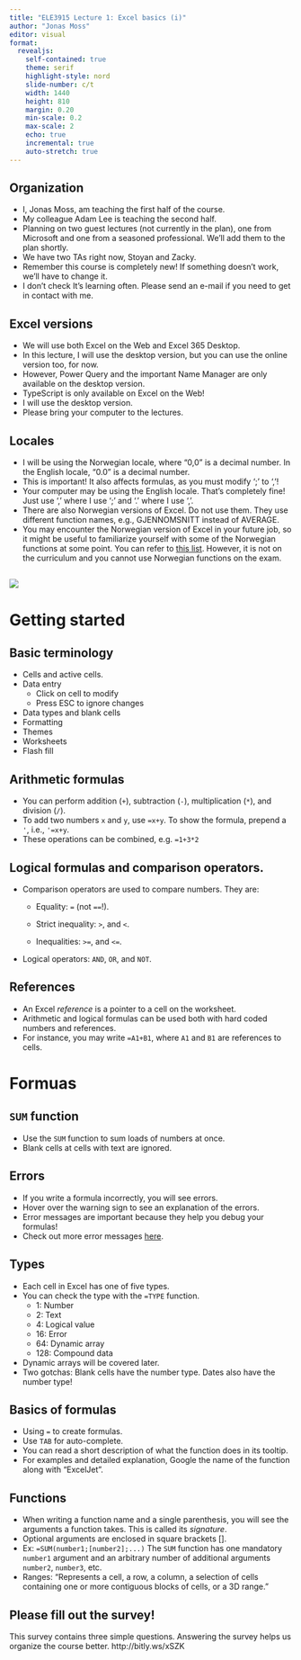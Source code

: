 ```yaml
---
title: "ELE3915 Lecture 1: Excel basics (i)"
author: "Jonas Moss"
editor: visual
format: 
  revealjs:
    self-contained: true
    theme: serif
    highlight-style: nord
    slide-number: c/t
    width: 1440
    height: 810
    margin: 0.20
    min-scale: 0.2
    max-scale: 2
    echo: true
    incremental: true   
    auto-stretch: true
---
```



## Organization

-   I, Jonas Moss, am teaching the first half of the course.
-   My colleague Adam Lee is teaching the second half.
-   Planning on two guest lectures (not currently in the plan), one from 
    Microsoft and one from a seasoned professional. We'll add them to the plan
    shortly. 
-   We have two TAs right now, Stoyan and Zacky.
-   Remember this course is completely new! If something doesn't work, we'll have
    to change it.
-   I don't check It's learning often. Please send an e-mail if you need to get in contact with me.

## Excel versions

-   We will use both Excel on the Web and Excel 365 Desktop.
-   In this lecture, I will use the desktop version, but you can use the online version too, for now.
-   However, Power Query and the important Name Manager are only available on the desktop version.
-   TypeScript is only available on Excel on the Web!
-   I will use the desktop version.
-   Please bring your computer to the lectures.

## Locales

-   I will be using the Norwegian locale, where "0,0" is a decimal number. In the English locale, "0.0" is a decimal number.
-   This is important! It also affects formulas, as you must modify ';' to ','!
-   Your computer may be using the English locale. That's completely fine! Just use ',' where I use ';' and '.' where I use ','.
-   There are also Norwegian versions of Excel. Do not use them. They use different function names, e.g., GJENNOMSNITT instead of AVERAGE.
-   You may encounter the Norwegian version of Excel in your future job, so it might be useful to familiarize yourself with some of the Norwegian functions at some point. You can refer to [this list](https://easy-excel.com/excel-in-other-languages/excel-in-norwegian/). However, it is not on the curriculum and you cannot use Norwegian functions on the exam.

## 

![](images/average_familiarity_2x.png){fig-align="center"}

# Getting started

## Basic terminology

-   Cells and active cells.
-   Data entry
    -   Click on cell to modify
    -   Press ESC to ignore changes
-   Data types and blank cells
-   Formatting
-   Themes
-   Worksheets
-   Flash fill

## Arithmetic formulas

-   You can perform addition (`+`), subtraction (`-`), multiplication (`*`), and division (`/`).
-   To add two numbers `x` and `y`, use `=x+y`. To show the formula, prepend a `'`, i.e., `'=x+y`.
-   These operations can be combined, e.g. `=1+3*2`

## Logical formulas and comparison operators.

-   Comparison operators are used to compare numbers. They are:
    -   Equality: `=` (not `==`!).

    -   Strict inequality: `>`, and `<`.

    -   Inequalities: `>=`, and `<=`.
-   Logical operators: `AND`, `OR`, and `NOT`.

## References

-   An Excel *reference* is a pointer to a cell on the worksheet.
-   Arithmetic and logical formulas can be used both with hard coded numbers and references.
-   For instance, you may write `=A1+B1`, where `A1` and `B1` are references to cells.

# Formuas

## `SUM` function

-   Use the `SUM` function to sum loads of numbers at once.
-   Blank cells at cells with text are ignored.

## Errors

-   If you write a formula incorrectly, you will see errors.
-   Hover over the warning sign to see an explanation of the errors.
-   Error messages are important because they help you debug your formulas!
-   Check out more error messages [here](https://exceljet.net/articles/excel-formula-errors).

## Types

-   Each cell in Excel has one of five types.
-   You can check the type with the `=TYPE` function.
    -   1: Number
    -   2: Text
    -   4: Logical value
    -   16: Error
    -   64: Dynamic array
    -   128: Compound data
-   Dynamic arrays will be covered later.
-   Two gotchas: Blank cells have the number type. Dates also have the number type!

## Basics of formulas

-   Using `=` to create formulas.
-   Use `TAB` for auto-complete.
-   You can read a short description of what the function does in its tooltip.
-   For examples and detailed explanation, Google the name of the function along with "ExcelJet".

## Functions

-   When writing a function name and a single parenthesis, you will see the arguments a function takes. This is called its *signature*.
-   Optional arguments are enclosed in square brackets \[\].
-   Ex: `=SUM(number1;[number2];...)` The `SUM` function has one mandatory `number1` argument and an arbitrary number of additional arguments `number2`, `number3`, etc.
-   Ranges: "Represents a cell, a row, a column, a selection of cells containing one or more contiguous blocks of cells, or a 3D range."

## Please fill out the survey!

This survey contains three simple questions. Answering the survey helps us organize the course better. http://bitly.ws/xSZK

